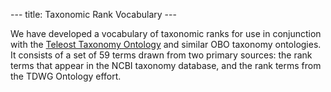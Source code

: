 ---
title: Taxonomic Rank Vocabulary
---

We have developed a vocabulary of taxonomic ranks for use in conjunction with the [[Taxonomy ontology | Teleost Taxonomy Ontology]] and similar OBO taxonomy ontologies.  It consists of a set of 59 terms drawn from two primary sources: the rank terms that appear in the NCBI taxonomy database, and the rank terms from the TDWG Ontology effort.